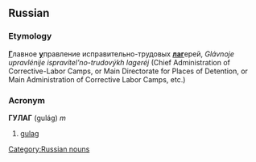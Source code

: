 ==Russian==
===Etymology===
<u>'''Г'''</u>лавное <u>'''у'''</u>правление исправительно-трудовых <u>'''лаг'''</u>ерей, ''Glávnoje upravlénije ispravítel’no-trudovýkh lageréj'' (Chief Administration of Corrective-Labor Camps, or Main Directorate for Places of Detention, or Main Administration of Corrective Labor Camps, etc.)

===Acronym===
'''ГУЛАГ''' (gulág) ''m''

# [[gulag]]

[[Category:Russian nouns]]